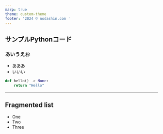 ```yaml
---
marp: true
theme: custom-theme
footer: '2024 © nodashin.com '
---
```


<script>
</script>

<!-- _paginate: true -->
<!-- _class: slides -->

## サンプルPythonコード

<div class="slide-content">


### あいうえお
- あああ
- いいい


```python
def hello() -> None:
    return "Hello"
```

<TempComponent />

</div>

---

## Fragmented list

* One
* Two
* Three